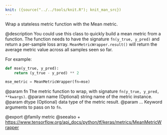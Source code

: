```yaml
---
knit: ({source("../../tools/knit.R"); knit_man_src})
---
```

Wrap a stateless metric function with the Mean metric.

@description
You could use this class to quickly build a mean metric from a function. The
function needs to have the signature `fn(y_true, y_pred)` and return a
per-sample loss array. `MeanMetricWrapper.result()` will return
the average metric value across all samples seen so far.

For example:

```python
def mse(y_true, y_pred):
    return (y_true - y_pred) ** 2

mse_metric = MeanMetricWrapper(fn=mse)
```

@param fn The metric function to wrap, with signature
    `fn(y_true, y_pred, **kwargs)`.
@param name (Optional) string name of the metric instance.
@param dtype (Optional) data type of the metric result.
@param ... Keyword arguments to pass on to `fn`.

@export
@family metric
@seealso
+ <https://www.tensorflow.org/api_docs/python/tf/keras/metrics/MeanMetricWrapper>
